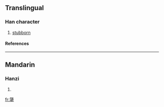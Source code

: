 {{see|强}}
==Translingual==
===Han character===
{{Han char|rn=93|rad=牛|as=12|sn=16|four=|canj=弓戈竹手 (NIHQ)}}
# [[stubborn]]
====References====
{{Han ref|kx=0704.081|hdz=31820.100|uh=729F|ud=29343}}

----
==Mandarin==
===Hanzi===
{{cmn-hanzi|pin=[[jiàng]] ([[jiang4]])|wg=chiang<sup>4</sup>}}
# {{defn|Mandarin}}

[[fr:犟]]